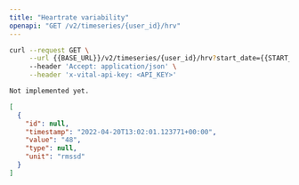 ```yaml
---
title: "Heartrate variability"
openapi: "GET /v2/timeseries/{user_id}/hrv"
---
```


<RequestExample>

```bash Bash
curl --request GET \
     --url {{BASE_URL}}/v2/timeseries/{user_id}/hrv?start_date={{START_DATE}}&end_date={{END_DATE}} \
     --header 'Accept: application/json' \
     --header 'x-vital-api-key: <API_KEY>'
```

```python Python
Not implemented yet.
```

</RequestExample>

<ResponseExample>

```json Example
[
  {
    "id": null,
    "timestamp": "2022-04-20T13:02:01.123771+00:00",
    "value": "48",
    "type": null,
    "unit": "rmssd"
  }
]
```

</ResponseExample>
